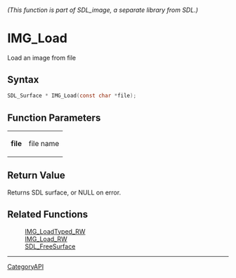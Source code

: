 ====== (This function is part of SDL_image, a separate library from SDL.) ======
= IMG_Load =

Load an image from file 

== Syntax ==

<syntaxhighlight lang='c'>
SDL_Surface * IMG_Load(const char *file);
</syntaxhighlight>

== Function Parameters ==

{|
|'''file'''
|file name
|}

== Return Value ==

Returns SDL surface, or NULL on error.

== Related Functions ==

:[[IMG_LoadTyped_RW]]
:[[IMG_Load_RW]]
:[[SDL_FreeSurface]]

----
[[CategoryAPI]]


